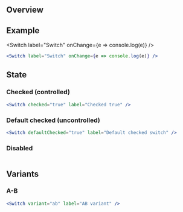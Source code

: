 
## Overview


## Example

<Switch label="Switch" onChange={e => console.log(e)} />

```jsx
<Switch label="Switch" onChange={e => console.log(e)} />
```

## State

### Checked (controlled)

<Switch checked="true" label="Checked true" />

```jsx
<Switch checked="true" label="Checked true" />
```

### Default checked (uncontrolled)

<Switch defaultChecked="true" label="Default checked switch" />

```jsx
<Switch defaultChecked="true" label="Default checked switch" />
```

### Disabled

<Switch disabled label="Disabled switch" />

```jsx

```

## Variants

### A-B

<Switch variant="ab" label="AB variant" />

```jsx
<Switch variant="ab" label="AB variant" />
```
